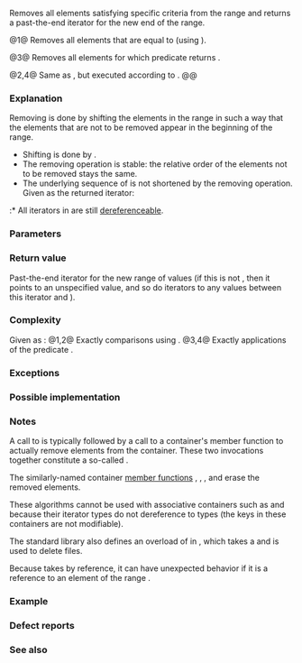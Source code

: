 {{cpp/title|remove|remove_if}}
{{cpp/algorithm/navbar}}
{{dcl begin}}
{{dcl header|algorithm}}
{{dcl rev begin|num=1}}
{{dcla|anchor=1|constexpr=c++20|until=c++26|
template&lt; class ForwardIt, class T &gt;
ForwardIt remove( ForwardIt first, ForwardIt last, const T&amp; value );
}}
{{dcl|since=c++26|1=
template&lt; class ForwardIt, class T = typename std::iterator_traits
                                         &lt;ForwardIt&gt;::value_type &gt;
constexpr ForwardIt remove( ForwardIt first, ForwardIt last,
                            const T&amp; value );
}}
{{dcl rev end}}
{{dcl rev begin|num=2}}
{{dcl|since=c++17|until=c++26|
template&lt; class ExecutionPolicy, class ForwardIt, class T &gt;
ForwardIt remove( ExecutionPolicy&amp;&amp; policy,
                  ForwardIt first, ForwardIt last, const T&amp; value );
}}
{{dcl|since=c++26|1=
template&lt; class ExecutionPolicy, class ForwardIt,
          class T = typename std::iterator_traits
                        &lt;ForwardIt&gt;::value_type &gt;
ForwardIt remove( ExecutionPolicy&amp;&amp; policy,
                  ForwardIt first, ForwardIt last, const T&amp; value );
}}
{{dcl rev end}}
{{dcla|num=3|constexpr=c++20|
template&lt; class ForwardIt, class UnaryPred &gt;
ForwardIt remove_if( ForwardIt first, ForwardIt last, UnaryPred p );
}}
{{dcl|num=4|since=c++17|
template&lt; class ExecutionPolicy, class ForwardIt, class UnaryPred &gt;
ForwardIt remove_if( ExecutionPolicy&amp;&amp; policy,
                     ForwardIt first, ForwardIt last, UnaryPred p );
}}
{{dcl end}}

Removes all elements satisfying specific criteria from the range {{range|first|last}} and returns a past-the-end iterator for the new end of the range.

@1@ Removes all elements that are equal to {{c|value}} (using {{c/core|1=operator==}}).

@3@ Removes all elements for which predicate {{c|p}} returns {{c|true}}.

@2,4@ Same as {{v|1,3}}, but executed according to {{c|policy}}.
@@ {{cpp/algorithm/parallel overload precondition|plural=yes}}


{{rev begin}}
{{rev|until=c++11|
If the [[cpp/iterator#Types and writability|value type]] of {{tt|ForwardIt}} is not {{named req|CopyAssignable}}, the behavior is undefined.
}}
{{rev|since=c++11|
If the type of {{c|*first}} is not {{named req|MoveAssignable}}, the behavior is undefined.
}}
{{rev end}}

===Explanation===
Removing is done by shifting the elements in the range in such a way that the elements that are not to be removed appear in the beginning of the range.
* Shifting is done by {{rev inl|until=c++11|{{lt|cpp/language/copy assignment}}}}{{rev inl|since=c++11|{{lt|cpp/language/move assignment}}}}.
* The removing operation is stable: the relative order of the elements not to be removed stays the same.
* The underlying sequence of {{range|first|last}} is not shortened by the removing operation. Given {{c|result}} as the returned iterator:
:* All iterators in {{range|result|last}} are still [[cpp/iterator#Dereferenceability and validity|dereferenceable]].
{{rrev|since=c++11|
:* Each element of {{range|result|last}} has a valid but unspecified state, because move assignment can eliminate elements by moving from elements that were originally in that range.
}}

===Parameters===
{{par begin}}
{{par|first, last|the range of elements to process}}
{{par|value|the value of elements to remove}}
{{par exec pol}}
{{par pred1|p|if the element should be removed|p1=ForwardIt}}
{{par hreq}}
{{par req named|ForwardIt|ForwardIterator}}
{{par req named|UnaryPredicate|Predicate}}
{{par end}}

===Return value===
Past-the-end iterator for the new range of values (if this is not {{c|end}}, then it points to an unspecified value, and so do iterators to any values between this iterator and {{c|end}}).

===Complexity===
Given {{mathjax-or|\(\scriptsize N\)|N}} as {{c|std::distance(first, last)}}:
@1,2@ Exactly {{mathjax-or|\(\scriptsize N\)|N}} comparisons using {{c/core|1=operator==}}.
@3,4@ Exactly {{mathjax-or|\(\scriptsize N\)|N}} applications of the predicate {{c|p}}.

===Exceptions===
{{cpp/algorithm/parallel exceptions reporting behavior|singular=no}}

===Possible implementation===
{{eq impl
|title1=remove (1)|ver1=1|1=
template&lt;class ForwardIt, class T = typename std::iterator_traits&lt;ForwardIt&gt;::value_type&gt;
ForwardIt remove(ForwardIt first, ForwardIt last, const T&amp; value)
{
    first = std::find(first, last, value);
    if (first != last)
        for (ForwardIt i = first; ++i != last;)
            if (!(*i == value))
                *first++ = std::move(*i);
    return first;
}
|title2=remove_if (3)|ver2=3|2=
template&lt;class ForwardIt, class UnaryPred&gt;
ForwardIt remove_if(ForwardIt first, ForwardIt last, UnaryPred p)
{
    first = std::find_if(first, last, p);
    if (first != last)
        for (ForwardIt i = first; ++i != last;)
            if (!p(*i))
                *first++ = std::move(*i);
    return first;
}
}}

===Notes===
A call to {{tt|remove}} is typically followed by a call to a container's {{tt|erase}} member function to actually remove elements from the container. These two invocations together constitute a so-called {{enwiki|Erase-remove idiom}}.

{{rrev|since=c++20|
The same effect can also be achieved by the following non-member functions:
* {{lc|std::erase}}, which has [[cpp/container#Non-member function table|overloads]] for all standard sequence containers.
* {{lc|std::erase_if}}, which has [[cpp/container#Non-member function table|overloads]] for all standard containers.
}}

The similarly-named container [[cpp/container#Member function table|member functions]] {{l2tt|cpp/container/list/remove}}, {{l2tt|cpp/container/list/remove|remove_if}}, {{l2tt|cpp/container/forward_list/remove}}, and {{l2tt|cpp/container/forward_list/remove|remove_if}} erase the removed elements.

These algorithms cannot be used with associative containers such as {{lc|std::set}} and {{lc|std::map}} because their iterator types do not dereference to {{named req|MoveAssignable}} types (the keys in these containers are not modifiable).

The standard library also defines an overload of {{ltt std|cpp/io/c/remove}} in {{header|cstdio}}, which takes a {{c/core|const char*}} and is used to delete files.

Because {{tt|std::remove}} takes {{c|value}} by reference, it can have unexpected behavior if it is a reference to an element of the range {{range|first|last}}.

{{feature test macro|__cpp_lib_algorithm_default_value_type|value=202403|std=C++26|[[cpp/language/list initialization|List-initialization]] for algorithms {{vl|1,2}}}}

===Example===
{{example
|The following code removes all spaces from a string by shifting all non-space characters to the left and then erasing the extra. This is an example of {{enwiki|Erase-remove idiom}}.
|code=
#include &lt;algorithm&gt;
#include &lt;cassert&gt;
#include &lt;cctype&gt;
#include &lt;complex&gt;
#include &lt;iostream&gt;
#include &lt;string&gt;
#include &lt;string_view&gt;
#include &lt;vector&gt;

int main()
{
    std::string str1{"Text with some   spaces"};
    
    auto noSpaceEnd = std::remove(str1.begin(), str1.end(), ' ');
    
    // The spaces are removed from the string only logically.
    // Note, we use view, the original string is still not shrunk:
    std::cout &lt;&lt; std::string_view(str1.begin(), noSpaceEnd) 
              &lt;&lt; " size: " &lt;&lt; str1.size() &lt;&lt; '\n';
    
    str1.erase(noSpaceEnd, str1.end());
    
    // The spaces are removed from the string physically.
    std::cout &lt;&lt; str1 &lt;&lt; " size: " &lt;&lt; str1.size() &lt;&lt; '\n';
    
    std::string str2 = "Text\n with\tsome \t  whitespaces\n\n";
    str2.erase(std::remove_if(str2.begin(), 
                              str2.end(),
                              [](unsigned char x) { return std::isspace(x); }),
               str2.end());
    std::cout &lt;&lt; str2 &lt;&lt; '\n';

    std::vector&lt;std::complex&lt;double&gt;&gt; nums{&lt;!----&gt;{2, 2}, {1, 3}, {4, 8}&lt;!----&gt;};
    #ifdef __cpp_lib_algorithm_default_value_type
        nums.erase(std::remove(nums.begin(), nums.end(), {1, 3}), nums.end());
    #else
        nums.erase(std::remove(nums.begin(), nums.end(), std::complex&lt;double&gt;{1, 3}),
                   nums.end());
    #endif
    assert((nums == std::vector&lt;std::complex&lt;double&gt;&gt;{&lt;!----&gt;{2, 2}, {4, 8}&lt;!----&gt;}));
}
|output=
Textwithsomespaces size: 23
Textwithsomespaces size: 18
Textwithsomewhitespaces
}}

===Defect reports===
{{dr list begin}}
{{dr list item|wg=lwg|dr=283|std=C++98|before={{tt|T}} was required to be {{named req|EqualityComparable}}, but&lt;br&gt;the value type of {{tt|ForwardIt}} is not always {{tt|T}}|after=required the value type of {{tt|ForwardIt}}&lt;br&gt;to be {{named req|CopyAssignable}} instead}}
{{dr list end}}

===See also===
{{dsc begin}}
{{dsc inc|cpp/algorithm/dsc remove_copy}}
{{dsc inc|cpp/algorithm/dsc unique}}
{{dsc inc|cpp/algorithm/ranges/dsc remove}}
{{dsc end}}

{{langlinks|de|es|fr|it|ja|pt|ru|zh}}